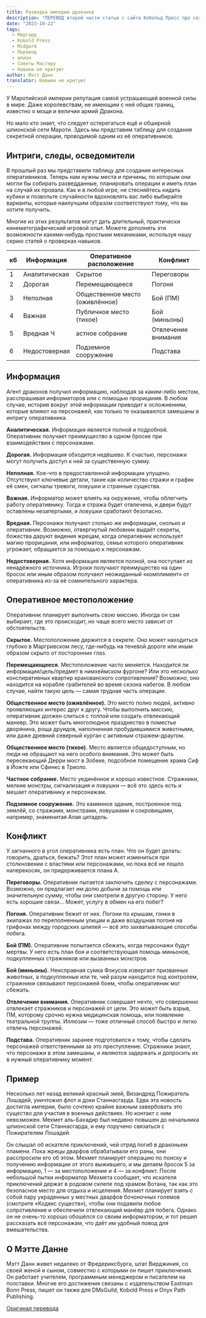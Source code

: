 ```yaml
---
title: Разведка империи драконов
description: "ПЕРЕВОД второй части статьи с сайта Кобольд Пресс про создание шпионов #translate #midgard #dnd5e #gmtips"
date: "2023-10-22"
tags:
  - Мидгард
  - Kobold Press
  - Midgard
  - Перевод
  - шпион
  - Советы Мастеру
  - Навыки не критуют
author: Мэтт Данн
translator: Навыки не критуют
---
```


У Маротийской империи репутация самой устрашающей военной силы в мире. Даже королевствам, не имеющим с ней общих границ, известно о мощи и величии армий Дракона.

Но мало кто знает, что следует остерегаться ещё и обширной шпионской сети Мароти. Здесь мы представим таблицу для создания секретной операции, проводимой одним из её оперативников.

## Интриги, следы, осведомители

В прошлый раз мы представили таблицу для создания интересных оперативников. Теперь нам нужны места и причины, по которым они могли бы собирать разведданные, планировать операции и иметь план на случай их провала. Как и в любой игре, не стесняйтесь кидать кубики и позвольте случайности вдохновлять вас либо выбирайте варианты, которые наилучшим образом соответствуют тому, что вы хотите получить.

Многие из этих результатов могут дать длительный, практически кинематографический игровой опыт. Можете дополнять эти возможности какими-нибудь простыми механиками, используя нашу серию статей о проверках навыков.

| к6  | Информация    | Оперативное расположение        | Конфликт            |
| --- | ------------- | ------------------------------- | ------------------- |
| 1   | Аналитическая | Скрытое                         | Переговоры          |
| 2   | Дорогая       | Перемещающееся                  | Погоня              |
| 3   | Неполная      | Общественное место (оживлённое) | Бой (ПМ)            |
| 4   | Важная        | Публичное место (тихое)         | Бой (миньоны)       |
| 5   | Вредная Ч     | астное собрание                 | Отвлечение внимания |
| 6   | Недостоверная | Подземное сооружение            | Подстава            |

## Информация

Агент драконов получил информацию, наблюдая за каким-либо местом, расспрашивая информаторов или с помощью прорицания. В любом случае, история вокруг этой информации приводит к осложнениям, которые влияют на персонажей, как только те оказываются замешаны в интригу оперативника.

**Аналитическая.** Информация является полной и подробной. Оперативник получает преимущество в одном броске при взаимодействии с персонажами.

**Дорогая.** Информация обходится недёшево. К счастью, персонажи могут получить доступ к ней за существенную сумму.

**Неполная.** Кое-что в предоставленной информации упущено. Отсутствуют ключевые детали, такие как количество стражи и график её смен, сигналы тревоги, ловушки и странные существа.

**Важная.** Информатор может влиять на окружение, чтобы облегчить работу оперативнику. Тогда и стража будет отвлечена, и двери будут оставлены незапертыми, и ловушки сработают безопасно.

**Вредная.** Персонажи получают столько же информации, сколько и оперативник. Возможно, отвергнутый любовник выдаёт секреты, божества даруют видения жрецам, когда оперативник использует магию прорицания, или информатор, семье которого оперативник угрожает, обращается за помощью к персонажам.

**Недостоверная.** Хотя информация является полной, она поступает из ненадёжного источника. Игроки получают преимущество на один бросок или иным образом получают неожиданный «комплимент» от оперативника из-за её сомнительного характера.

## Оперативное местоположение

Оперативник планирует выполнить свою миссию. Иногда он сам выбирает, где это происходит, но чаще всего место зависит от обстоятельств.

**Скрытое.** Местоположение держится в секрете. Оно может находиться глубоко в Маргривском лесу, где-нибудь на теневой дороге или иным образом скрыто от посторонних глаз.

**Перемещающееся.** Местоположение часто меняется. Находится ли информация/цель/предмет в нимхеймском фургоне? Или это несколько конспиративных квартир кракованского сопротивления? Возможно, оно находится на корабле грабителей во время сезона набегов. В любом случае, найти такую цель — самая трудная часть операции.

**Общественное место (оживлённое).** Это место полно людей, активно проявляющих интерес друг к другу. Чтобы выполнить миссию, оперативник должен слиться с толпой или создать отвлекающий маневр. Это может быть многолюдное празднество в поместье дворянина, роща друидов, наполненная пробудившимися животными, или даже древний северный курган с активным стражем-драугом.

**Общественное место (тихое).** Место является общедоступным, но люди не обращают на него особого внимания. Это может быть пересекающий Дерри мост в Зобеке, подсобное помещение храма Сиф в Йожте или Сфинкс в Триоло.

**Частное собрание.** Место уединённое и хорошо известное. Стражники, мелкие монстры, сигнализация и ловушки — всё это здесь есть и мешает оперативнику и персонажам.

**Подземное сооружение.** Это каменное здание, построенное под землёй, со стражами, монстрами, ловушками и сокровищами, например, знаменитая Алая цитадель.

## Конфликт

У загнанного в угол оперативника есть план. Что он будет делать: говорить, драться, бежать? Этот план может измениться при столкновении с властями или персонажами, но пока всё не пошло наперекосяк, он придерживается плана А.

**Переговоры.** Оперативник пытается заключить сделку с персонажами. Возможно, он предлагает им долю добычи за помощь или значительную сумму, чтобы они смотрели в другую сторону. У него есть хорошие связи... Может, услугу в обмен на его побег?

**Погоня.** Оперативник бежит от них. Погони по крышам, гонки в экипажах по переполненным улицам и даже воздушная погоня на грифонах между городских шпилей — всё это захватывающие способы побега.

**Бой (ПМ).** Оперативник попытается сбежать, когда персонажи будут мертвы. У него есть план боя и соответствующая помощь миньонов, подкупленных стражников или вызванных монстров.

**Бой (миньоны).** Неисправная сумка Фокусов извергает призванных животных, а подкупленные или те, чей разум находится под контролем, стражники связывают персонажей боем, чтобы оперативник мог сбежать.

**Отвлечение внимания.** Оперативник совершает нечто, что совершенно отвлекает стражников и персонажей от цели. Это может быть взрыв, ПМ, которому срочно нужна медицинская помощь, или появление театральной труппы. Иллюзии — тоже отличный способ быстро и легко отвлечь персонажей.

**Подстава.** Оперативник заранее подготовился к тому, чтобы сделать персонажей ответственными за это преступление. Стражники знают, что персонажи в этом замешаны, и являются задержать и допросить их в нужный оперативнику момент.

## Пример

Несколько лет назад великий красный змей, Визандред Пожиратель Лошадей, уничтожил флот и доки Станнасгарда. Едва эта новость достигла империи, было сочтено крайне важным завербовать это существо для участия в военных действиях. Но контакт с ним невозможен. Мехмет аль-Бахадир был недавно повышен до начальника шпионской сети Станнасгарда, и ему поручено связаться с Пожирателем Лошадей.

Он слышал об искателе приключений, чей отряд погиб в драконьем пламени. Пока жрецы дварфов обрабатывали его раны, они расспросили его об этом. Мехмет планирует операцию по поиску и получению информации от этого выжившего, и мы делаем бросок 5 за информацию, 1 — за местоположение и 4 — за конфликт. После небольшой пытки информатор Мехмета сообщает, что искателя приключений держат в родовом склепе под храмом Вотана, так как это безопасное место для отдыха и исцеления. Мехмет планирует взять с собой пару украденных у местных дварфов бочоночных големов (смотрите «Кодекс существ»), чтобы они подавили любое сопротивление и обеспечили отвлекающий манёвр для побега. Однако он не очень-то хорошо обошёлся со своим информатором, и тот решил рассказать всё персонажам, что даёт им удобный повод для вмешательства.

## О Мэтте Данне

Мэтт Данн живет недалеко от Фредериксбурга, штат Вирджиния, со своей женой и сыном, совместно с которыми он пишет приключения. Он работает учителем, программным менеджером и писателем на полставки. Многие его достижения связаны с издательством Eastman Bonn Press, пишет он также для DMsGuild, Kobold Press и Onyx Path Publishing.

[Оригинал перевода](https://vk.com/natural_twenty?w=wall-200946551_3532)
